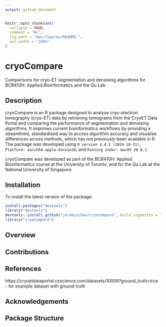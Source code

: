 ```yaml
---
output: github_document
---
```


<!-- README.md is generated from README.Rmd. Please edit that file -->

```r
knitr::opts_chunk$set(
  collapse = TRUE,
  comment = "#>",
  fig.path = "man/figures/README-",
  out.width = "100%"
)
```

# cryoCompare

<!-- badges: start -->
<!-- badges: end -->

Comparisons for cryo-ET segmentation and denoising algorithms for BCB410H: Applied Bioinformatics and the Qu Lab.

## Description

cryoCompare is an R package designed to analyse cryo-electron tomography (cryo-ET) data by retrieving tomograms from the CryoET Data Portal and comparing the performance of segmentation and denoising algorithms. It improves current bioinformatics workflows by providing a streamlined, standardised way to access algorithm accuracy and visualise differences across methods, which has not previously been available in R. The package was developed using `R version 4.4.2 (2024-10-31)`, `Platform: aarch64-apple-darwin20`, and `Running under: macOS 26.0.1`. 

cryoCompare was developed as part of the BCB410H: Applied Bioinformatics course at the University of Toronto, and for the Qu Lab at the National University of Singapore.

## Installation

To install the latest version of the package:

``` r
install.packages("devtools")
library("devtools")
devtools::install_github("jeremyschan/cryoCompare", build_vignettes = TRUE)
library("cryoCompare")
```

## Overview



## Contributions



## References
https://cryoetdataportal.czscience.com/datasets/10006?ground_truth=true - for example dataset with ground truth


## Acknowledgements



## Package Structure

